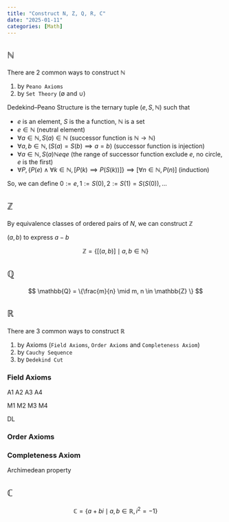 ```yaml
---
title: "Construct N, Z, Q, R, C"
date: "2025-01-11"
categories: [Math]
---
```


## $\mathbb{N}$
There are 2 common ways to construct $\mathbb{N}$

1. by `Peano Axioms`
2. by `Set Theory` ($\emptyset$ and $\cup$)

Dedekind–Peano Structure is the ternary tuple $(e,S,\mathbb{N})$ such that

- $e$ is an element, $S$ is the a function, $\mathbb{N}$ is a set
- $e \in \mathbb{N}$ (neutral element)
- $\forall a \in \mathbb{N}, S(a)\in\mathbb{N}$ (successor function is $\mathbb{N}\rightarrow\mathbb{N}$)
- $\forall a,b\in\mathbb{N}, (S(a)=S(b) \implies a=b)$ (successor function is injection)
- $\forall a \in \mathbb{N}, S(a)\mathbb{N}eq e$ (the range of successor function exclude $e$, no circle, $e$ is the first)
- $\forall P,\{P(e) \land \forall k \in \mathbb{N},[P(k)\implies P(S(k))]\} \implies [\forall n \in \mathbb{N}, P(n)]$ (induction)

So, we can define $0 := e, 1:=S(0),2:=S(1)=S(S(0)), ...$

## $\mathbb{Z}$
By equivalence classes of ordered pairs of $N$, we can construct $\mathbb{Z}$

$(a, b)$ to express $a - b$

$$
\mathbb{Z} = \{[(a,b)] \mid a, b \in \mathbb{N} \} 
$$

## $\mathbb{Q}$
$$
\mathbb{Q} = \{\frac{m}{n}  \mid m, n \in \mathbb{Z}  \} 
$$


## $\mathbb{R}$
There are 3 common ways to construct $\mathbb{R}$

1. by Axioms (`Field Axioms`, `Order Axioms` and `Completeness Axiom`)
2. by `Cauchy Sequence`
3. by `Dedekind Cut`

### Field Axioms
A1
A2
A3
A4

M1
M2
M3
M4

DL

### Order Axioms

### Completeness Axiom

Archimedean property

## $\mathbb{C}$
$$
\mathbb{C} = \{a+bi \mid a, b \in \mathbb{R}, i^2 = -1  \} 
$$

